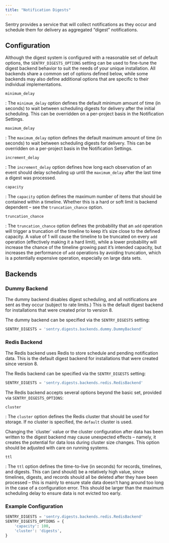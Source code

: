 ```yaml
---
title: "Notification Digests"
---
```


Sentry provides a service that will collect notifications as they occur and schedule them for delivery as aggregated “digest” notifications.

## Configuration

Although the digest system is configured with a reasonable set of default options, the `SENTRY_DIGESTS_OPTIONS` setting can be used to fine-tune the digest backend behavior to suit the needs of your unique installation. All backends share a common set of options defined below, while some backends may also define additional options that are specific to their individual implementations.

`minimum_delay`

: The `minimum_delay` option defines the default minimum amount of time (in seconds) to wait between scheduling digests for delivery after the initial scheduling. This can be overridden on a per-project basis in the Notification Settings.

`maximum_delay`

: The `maximum_delay` option defines the default maximum amount of time (in seconds) to wait between scheduling digests for delivery. This can be overridden on a per-project basis in the Notification Settings.

`increment_delay`

: The `increment_delay` option defines how long each observation of an event should delay scheduling up until the `maximum_delay` after the last time a digest was processed.

`capacity`

: The `capacity` option defines the maximum number of items that should be contained within a timeline. Whether this is a hard or soft limit is backend dependent – see the `truncation_chance` option.

`truncation_chance`

: The `truncation_chance` option defines the probability that an `add` operation will trigger a truncation of the timeline to keep it’s size close to the defined capacity. A value of 1 will cause the timeline to be truncated on every `add` operation (effectively making it a hard limit), while a lower probability will increase the chance of the timeline growing past it’s intended capacity, but increases the performance of `add` operations by avoiding truncation, which is a potentially expensive operation, especially on large data sets.

## Backends

### Dummy Backend

The dummy backend disables digest scheduling, and all notifications are sent as they occur (subject to rate limits.) This is the default digest backend for installations that were created prior to version 8.

The dummy backend can be specified via the `SENTRY_DIGESTS` setting:

```python
SENTRY_DIGESTS = 'sentry.digests.backends.dummy.DummyBackend'
```

### Redis Backend

The Redis backend uses Redis to store schedule and pending notification data. This is the default digest backend for installations that were created since version 8.

The Redis backend can be specified via the `SENTRY_DIGESTS` setting:

```python
SENTRY_DIGESTS = 'sentry.digests.backends.redis.RedisBackend'
```

The Redis backend accepts several options beyond the basic set, provided via `SENTRY_DIGESTS_OPTIONS`:

`cluster`

: The `cluster` option defines the Redis cluster that should be used for storage. If no cluster is specified, the `default` cluster is used.

<Alert level="warning" title="Important">
  Changing the `cluster` value or the cluster configuration after data has been
  written to the digest backend may cause unexpected effects – namely, it
  creates the potential for data loss during cluster size changes. This option
  should be adjusted with care on running systems.
</Alert>

`ttl`

: The `ttl` option defines the time-to-live (in seconds) for records, timelines, and digests. This can (and should) be a relatively high value, since timelines, digests, and records should all be deleted after they have been processed – this is mainly to ensure stale data doesn’t hang around too long in the case of a configuration error. This should be larger than the maximum scheduling delay to ensure data is not evicted too early.

### Example Configuration

```python
SENTRY_DIGESTS = 'sentry.digests.backends.redis.RedisBackend'
SENTRY_DIGESTS_OPTIONS = {
    'capacity': 100,
    'cluster': 'digests',
}
```
